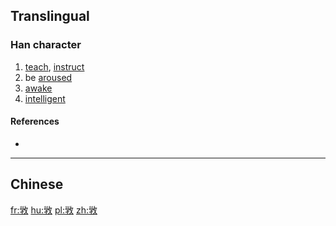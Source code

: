 {{also|斅}}
==Translingual==

===Han character===
{{Han char|rn=66|rad=攴|as=08|sn=12|four=|canj=FDOK,XFDOK|ids=⿰学攵}}

# [[teach]], [[instruct]]
# be [[arouse]]d
# [[awake]]
# [[intelligent]]

====References====
* {{Han ref|kx=0473.171|hdz=21469.031|uh=6569|ud=25961}}

----

==Chinese==
{{zh-see|斆}}

[[fr:敩]]
[[hu:敩]]
[[pl:敩]]
[[zh:敩]]